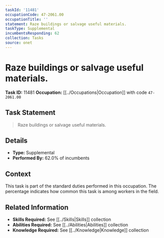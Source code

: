 ```yaml
---
taskId: '11481'
occupationCode: 47-2061.00
occupationTitle: ''
statement: Raze buildings or salvage useful materials.
taskType: Supplemental
incumbentsResponding: 62
collection: Tasks
source: onet
---
```

# Raze buildings or salvage useful materials.

**Task ID:** 11481
**Occupation:** [[../Occupations|Occupation]] with code `47-2061.00`

## Task Statement

> Raze buildings or salvage useful materials.

## Details

- **Type:** Supplemental
- **Performed By:** 62.0% of incumbents

## Context

This task is part of the standard duties performed in this occupation. The percentage indicates how common this task is among workers in the field.

## Related Information

- **Skills Required:** See [[../Skills|Skills]] collection
- **Abilities Required:** See [[../Abilities|Abilities]] collection
- **Knowledge Required:** See [[../Knowledge|Knowledge]] collection

